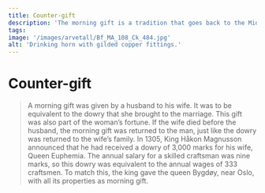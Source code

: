 ```yaml
---
title: Counter-gift
description: 'The morning gift is a tradition that goes back to the Middle Ages.'
tags:
image: '/images/arvetall/Bf_MA_108_Ck_484.jpg'
alt: 'Drinking horn with gilded copper fittings.'
---
```



# Counter-gift

<Blockquote 
    quote='“If he loses her, her heirs are to receive her dowry, but the counter-gift is forfeited.”'
    footer='List of Inheritance, chapter 3' />

<Spacer height={40}/>
<Container stil="initial side">
    A morning gift was given by a husband to his wife. It was to be equivalent to the dowry that she brought to the marriage. This gift was also part of the woman’s fortune. If the wife died before the husband, the morning gift was returned to the man, just like the dowry was returned to the wife’s family. In 1305, King Håkon Magnusson announced that he had received a dowry of 3,000 marks for his wife, Queen Euphemia. The annual salary for a skilled craftsman was nine marks, so this dowry was equivalent to the annual wages of 333 craftsmen. To match this, the king gave the queen Bygdøy, near Oslo, with all its properties as morning gift.
</Container>

<Figure
    image="/images/arvetall/Kalkmalerioerslev.jpg"
    title="A 14th century mural painting with a scene of dancing from the church at Ørslev in Denmark."
    alt="Mural painting with a scene of dancing."
>
</Figure>